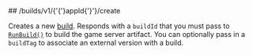 
<MethodPill method="post" />
## /builds/v1/{'{'}appId{'}'}/create

Creates a new [build](https://hathora.dev/docs/concepts/hathora-entities#build). Responds with a `buildId` that you must pass to [`RunBuild()`](https://hathora.dev/api#tag/BuildV1/operation/RunBuild) to build the game server artifact. You can optionally pass in a `buildTag` to associate an external version with a build.

